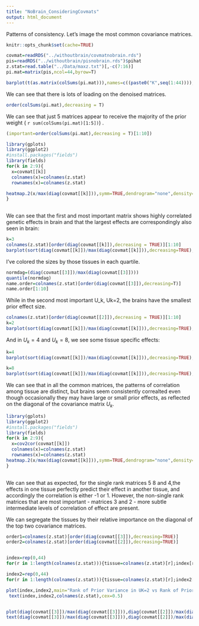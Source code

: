 ```yaml
---
title: "NoBrain_ConsideringCovmats"
output: html_document
---
```


Patterns of consistency. Let's image the most common covariance matrices.

```r
knitr::opts_chunk$set(cache=TRUE)
```

```r
covmat=readRDS("../withoutbrain/covmatnobrain.rds")
pis=readRDS("../withoutbrain/pisnobrain.rds")$pihat
z.stat=read.table("../Data/maxz.txt")[,-c(7:16)]
pi.mat=matrix(pis,ncol=44,byrow=T)

barplot(t(as.matrix(colSums(pi.mat))),names=c((paste0("K",seq(1:44)))),las=2,cex.names=0.5,main="PiHatNoBrain")
```

We can see that there is lots of loading on the denoised matrices.
```r
order(colSums(pi.mat),decreasing = T)
```

We can see that just 5 matrices appear to receive the majority of the prior weight ( `r sum(colSums(pi.mat)[1:5])`) .

```r
(important=order(colSums(pi.mat),decreasing = T)[1:10])
```

```r
library(gplots)
library(ggplot2)
#install.packages("fields")
library(fields)
for(k in 2:9){
  x=covmat[[k]]
  colnames(x)=colnames(z.stat)
  rownames(x)=colnames(z.stat)

heatmap.2(x/max(diag(covmat[[k]])),symm=TRUE,dendrogram="none",density="none",trace="none",col=redblue(256),main=paste0("HeatMapofNormalizedUk",k),cexRow=0.5,cexCol=0.5,symkey=T,symbreaks=T)
}
 


```
We can see that the first and most important matrix shows highly correlated genetic effects in brain and that the largest effects are correspondingly also seen in brain:
```r
k=3
colnames(z.stat)[order(diag(covmat[[k]]),decreasing = TRUE)][1:10]
barplot(sort(diag(covmat[[k]])/max(diag(covmat[[k]])),decreasing=TRUE),names=colnames(z.stat)[order(diag(covmat[[k]]),decreasing=TRUE)],las=2,col=c(rep("green",11),rep("orange",11),rep("magenta",11),rep("red",11)),main=paste0("PriorEffectSizeUk",k),cex.names = .5)
```

I've colored the sizes by those tissues in each quartile.

```r
normdag=(diag(covmat[[3]])/max(diag(covmat[[3]])))
quantile(normdag)
name.order=colnames(z.stat)[order(diag(covmat[[3]]),decreasing=T)]
name.order[1:10]

```

While in the second most important U_k, Uk=2, the brains have the smallest prior effect size.

```r
colnames(z.stat)[order(diag(covmat[[2]]),decreasing = TRUE)][1:10]
k=2
barplot(sort(diag(covmat[[k]])/max(diag(covmat[[k]])),decreasing=TRUE),names=colnames(z.stat)[order(diag(covmat[[k]]),decreasing=TRUE)],las=2,col=c(rep("green",11),rep("orange",11),rep("magenta",11),rep("red",11)),main=paste0("PriorEffectSizeUk",k),cex.names = 0.5)
```


And in $U_k=4$ and $U_k=8$, we see some tissue specific effects:

```r

k=4
barplot(sort(diag(covmat[[k]])/max(diag(covmat[[k]])),decreasing=TRUE),names=colnames(z.stat)[order(diag(covmat[[k]]),decreasing=TRUE)],las=2,col=c(rep("green",11),rep("orange",11),rep("magenta",11),rep("red",11)),main=paste0("PriorEffectSizeUk",k),cex.names = 0.5)

k=8
barplot(sort(diag(covmat[[k]])/max(diag(covmat[[k]])),decreasing=TRUE),names=colnames(z.stat)[order(diag(covmat[[k]]),decreasing=TRUE)],las=2,col=c(rep("green",11),rep("orange",11),rep("magenta",11),rep("red",11)),main=paste0("PriorEffectSizeUk",k),cex.names = 0.5)


```

We can see that in all the common matrices, the patterns of correlation among tissue are distinct, but brains seem consistently correalted even though occasionally they may have large or small prior effects, as reflected on the diagonal of the covariance matrix $U_{k}$.

```r
library(gplots)
library(ggplot2)
#install.packages("fields")
library(fields)
for(k in 2:9){
  x=cov2cor(covmat[[k]])
  colnames(x)=colnames(z.stat)
  rownames(x)=colnames(z.stat)
heatmap.2(x/max(diag(covmat[[k]])),symm=TRUE,dendrogram="none",density="none",trace="none",col=redblue(256),main=paste0("HeatMapofNormalizedUk",k),cexRow=0.5,cexCol=0.5,symkey=T,symbreaks=T)
}
 
```

We can see that as expected, for the single rank matrices 5 8 and 4,the effects in one tissue perfectly predict their effect in another tissue, and accordingly the correlation is either -1 or 1. However, the non-single rank matrices that are most important - matrices 3 and 2 - more subtle intermediate levels of correlation of effect are present.


We can segregate the tissues by their relative importance on the diagonal of the top two covariance matrices.
```r
order1=colnames(z.stat)[order(diag(covmat[[3]]),decreasing=TRUE)]
order2=colnames(z.stat)[order(diag(covmat[[2]]),decreasing=TRUE)]


index=rep(0,44)
for(r in 1:length(colnames(z.stat))){tissue=colnames(z.stat)[r];index[r]=which(order1==tissue)}

index2=rep(0,44)
for(r in 1:length(colnames(z.stat))){tissue=colnames(z.stat)[r];index2[r]=which(order2==tissue)}

plot(index,index2,main="Rank of Prior Variance in UK=2 vs Rank of Prior Variance in Uk=3",xlab="Rank in Uk=3",ylab="Rank in Uk=2")
 text(index,index2,colnames(z.stat),cex=0.5)


plot(diag(covmat[[3]])/max(diag(covmat[[3]])),diag(covmat[[2]])/max(diag(covmat[[2]])),main="Prior variance in Uk2 vs Prior Variance in Uk3",xlab="Prior variance in Uk3",ylab="Prior Variance in Uk=2")
text(diag(covmat[[3]])/max(diag(covmat[[3]])),diag(covmat[[2]])/max(diag(covmat[[2]])),colnames(z.stat),cex=0.5)
```


